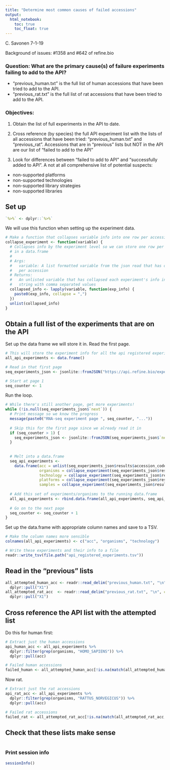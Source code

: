 ```yaml
---
title: "Determine most common causes of failed accessions" 
output:   
  html_notebook: 
    toc: true
    toc_float: true
---
```


C. Savonen 7-1-19

Background of issues: #1358 and #642 of refine.bio 

### Question: What are the primary cause(s) of failure experiments failing to add to the API?

- "previous_human.txt" is the full list of human accessions that have been tried to add to the API. 
- "previous_rat.txt" is the full list of rat accessions that have been tried to add to the API. 

### Objectives: 

1) Obtain the list of full experiments in the API to date. 

2) Cross reference (by species) the full API experiment list with the lists of all accessions that have been tried: "previous_human.txt" and "previous_rat". Accessions that are in "previous" lists but NOT in the API are our list of "failed to add to the API"

3) Look for differences between "failed to add to API" and "successfully added to API". 
A not at all comprehensive list of potential suspects: 
* non-supported platforms
* non-supported technologies
* non-supported library strategies
* non-supported libraries

## Set up 

```r
`%>%` <- dplyr::`%>%`
```

We will use this function when setting up the experiment data.

```r
# Make a function that collapses variable info into one row per accession
collapse_experiment <- function(variable) {
  # Collapses info by the experiment level so we can store one row per accession
  # in a data.frame
  #
  # Args:
  #   variable: A list formatted variable from the json read that has one list 
  #   per accession
  # Returns:
  #   An unlisted variable that has collapsed each experiment's info into one 
  #   string with comma separated values
  collapsed_info <- lapply(variable, function(exp_info) {
    paste0(exp_info, collapse = ",")
  })
  unlist(collapsed_info)
}
```

## Obtain a full list of the experiments that are on the API

Set up the data frame we will store it in. 
Read the first page.

```r
# This will store the experiment info for all the api registered experiments
all_api_experiments <- data.frame()

# Read in that first page
seq_experiments_json <- jsonlite::fromJSON("https://api.refine.bio/experiments/")

# Start at page 1
seq_counter <- 1
```

Run the loop. 

```r
# While there's still another page, get more experiments!
while (!is.null(seq_experiments_json$`next`)) {
  # Print message so we know the progress
  message(paste0("RNA-seq experiment page ", seq_counter, "..."))
  
  # Skip this for the first page since we already read it in
  if (seq_counter > 1) {
    seq_experiments_json <- jsonlite::fromJSON(seq_experiments_json$`next`)
  }
  
  
  # Melt into a data.frame
  seq_api_experiments <- 
    data.frame(acc = unlist(seq_experiments_json$results$accession_code),
               organisms = collapse_experiment(seq_experiments_json$results$organisms),
               technology = collapse_experiment(seq_experiments_json$results$technologies),
               platforms = collapse_experiment(seq_experiments_json$results$platforms),
               samples = collapse_experiment(seq_experiments_json$results$processed_samples))
  
  # Add this set of experiments/organisms to the running data.frame
  all_api_experiments <- rbind.data.frame(all_api_experiments, seq_api_experiments)
  
  # Go on to the next page
  seq_counter <- seq_counter + 1 
}
```

Set up the data.frame with appropriate column names and save to a TSV.

```r
# Make the column names more sensible
colnames(all_api_experiments) <- c("acc", "organisms", "technology")

# Write these experiments and their info to a file
readr::write_tsv(file.path("api_registered_experiments.tsv"))
```
  
## Read in the "previous" lists 
  
```r
all_attempted_human_acc <- readr::read_delim("previous_human.txt", "\n", col_names = FALSE) %>%
  dplyr::pull("X1")
all_attempted_rat_acc  <- readr::read_delim("previous_rat.txt", "\n", col_names = FALSE) %>%
  dplyr::pull("X1")
```

## Cross reference the API list with the attempted list

Do this for human first: 

```r
# Extract just the human accessions
api_human_acc <- all_api_experiments %>% 
  dplyr::filter(grep(organisms, "HOMO_SAPIENS")) %>%
  dplyr::pull(acc)

# Failed human accessions
failed_human <- all_attempted_human_acc[!is.na(match(all_attempted_human_acc, api_human_acc))]
```

Now rat.

```r
# Extract just the rat accessions
api_rat_acc <- all_api_experiments %>% 
  dplyr::filter(grep(organisms, "RATTUS_NORVEGICUS")) %>%
  dplyr::pull(acc)

# Failed rat accessions
failed_rat <- all_attempted_rat_acc[!is.na(match(all_attempted_rat_acc, api_rat_acc))]
```

## Check that these lists make sense

```r

```

### Print session info

```r
sessionInfo()
```
